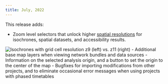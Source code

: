 ```yaml
---
title: July, 2022
---
```



This release adds:
- Zoom level selectors that unlock higher [spatial resolutions](/analysis/methodology#spatial-resolution) for isochrones, spatial datasets, and accessibility results.
<Image alt='Isochrones with grid cell resolution z9 (left) vs. z11 (right)' src='/img/changelog/20220731/zoom.png' />
- Additional base map layers when viewing network bundles and data sources 
- Information on the selected analysis origin, and a button to set the origin to the center of the map
- Bugfixes for importing modifications from other projects, and to eliminate occasional error messages when using projects with phased timetables
